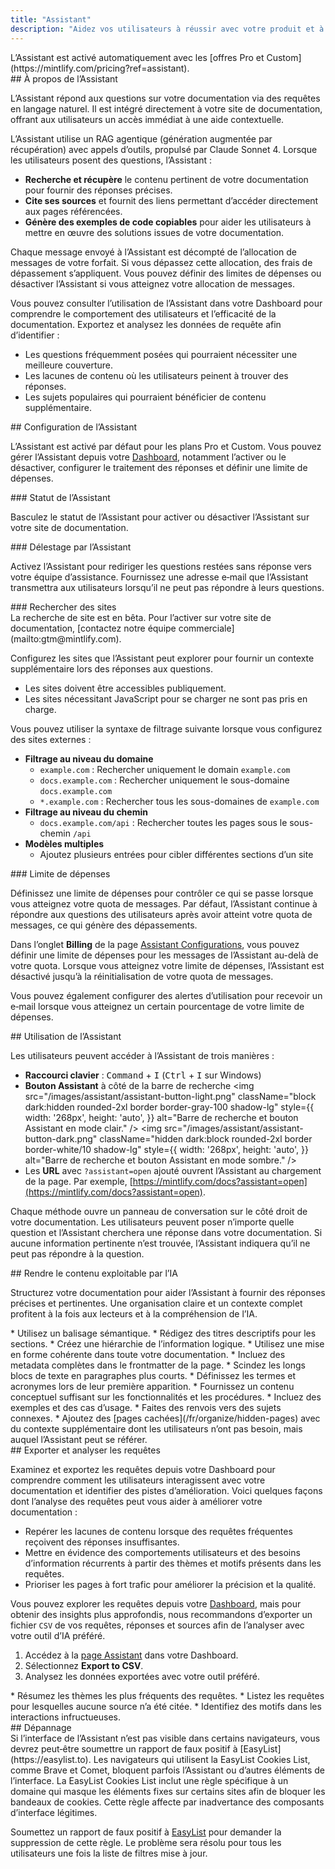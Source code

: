 ```yaml
---
title: "Assistant"
description: "Aidez vos utilisateurs à réussir avec votre produit et à trouver des réponses plus rapidement"
---
```


<Info>
  L’Assistant est activé automatiquement avec les [offres Pro et Custom](https://mintlify.com/pricing?ref=assistant).
</Info>

<div id="about-the-assistant">
  ## À propos de l’Assistant
</div>

L’Assistant répond aux questions sur votre documentation via des requêtes en langage naturel. Il est intégré directement à votre site de documentation, offrant aux utilisateurs un accès immédiat à une aide contextuelle.

L’Assistant utilise un RAG agentique (génération augmentée par récupération) avec appels d’outils, propulsé par Claude Sonnet 4. Lorsque les utilisateurs posent des questions, l’Assistant :

* **Recherche et récupère** le contenu pertinent de votre documentation pour fournir des réponses précises.
* **Cite ses sources** et fournit des liens permettant d’accéder directement aux pages référencées.
* **Génère des exemples de code copiables** pour aider les utilisateurs à mettre en œuvre des solutions issues de votre documentation.

Chaque message envoyé à l’Assistant est décompté de l’allocation de messages de votre forfait. Si vous dépassez cette allocation, des frais de dépassement s’appliquent. Vous pouvez définir des limites de dépenses ou désactiver l’Assistant si vous atteignez votre allocation de messages.

Vous pouvez consulter l’utilisation de l’Assistant dans votre Dashboard pour comprendre le comportement des utilisateurs et l’efficacité de la documentation. Exportez et analysez les données de requête afin d’identifier :

* Les questions fréquemment posées qui pourraient nécessiter une meilleure couverture.
* Les lacunes de contenu où les utilisateurs peinent à trouver des réponses.
* Les sujets populaires qui pourraient bénéficier de contenu supplémentaire.

<div id="configuring-the-assistant">
  ## Configuration de l’Assistant
</div>

L’Assistant est activé par défaut pour les plans Pro et Custom. Vous pouvez gérer l’Assistant depuis votre [Dashboard](https://dashboard.mintlify.com/products/assistant/settings), notamment l’activer ou le désactiver, configurer le traitement des réponses et définir une limite de dépenses.

<div id="assistant-status">
  ### Statut de l’Assistant
</div>

Basculez le statut de l’Assistant pour activer ou désactiver l’Assistant sur votre site de documentation.

<div id="assistant-deflection">
  ### Délestage par l’Assistant
</div>

Activez l’Assistant pour rediriger les questions restées sans réponse vers votre équipe d’assistance. Fournissez une adresse e‑mail que l’Assistant transmettra aux utilisateurs lorsqu’il ne peut pas répondre à leurs questions.

<div id="search-sites">
  ### Rechercher des sites
</div>

<Note>
  La recherche de site est en bêta. Pour l’activer sur votre site de documentation, [contactez notre équipe commerciale](mailto:gtm@mintlify.com).
</Note>

Configurez les sites que l’Assistant peut explorer pour fournir un contexte supplémentaire lors des réponses aux questions.

* Les sites doivent être accessibles publiquement.
* Les sites nécessitant JavaScript pour se charger ne sont pas pris en charge.

Vous pouvez utiliser la syntaxe de filtrage suivante lorsque vous configurez des sites externes :

* **Filtrage au niveau du domaine**
  * `example.com` : Rechercher uniquement le domain `example.com`
  * `docs.example.com` : Rechercher uniquement le sous-domaine `docs.example.com`
  * `*.example.com` : Rechercher tous les sous-domaines de `example.com`
* **Filtrage au niveau du chemin**
  * `docs.example.com/api` : Rechercher toutes les pages sous le sous-chemin `/api`
* **Modèles multiples**
  * Ajoutez plusieurs entrées pour cibler différentes sections d’un site

<div id="spend-limit">
  ### Limite de dépenses
</div>

Définissez une limite de dépenses pour contrôler ce qui se passe lorsque vous atteignez votre quota de messages. Par défaut, l’Assistant continue à répondre aux questions des utilisateurs après avoir atteint votre quota de messages, ce qui génère des dépassements.

Dans l’onglet **Billing** de la page [Assistant Configurations](https://dashboard.mintlify.com/products/assistant/settings), vous pouvez définir une limite de dépenses pour les messages de l’Assistant au-delà de votre quota. Lorsque vous atteignez votre limite de dépenses, l’Assistant est désactivé jusqu’à la réinitialisation de votre quota de messages.

Vous pouvez également configurer des alertes d’utilisation pour recevoir un e‑mail lorsque vous atteignez un certain pourcentage de votre limite de dépenses.

<div id="using-the-assistant">
  ## Utilisation de l’Assistant
</div>

Les utilisateurs peuvent accéder à l’Assistant de trois manières :

* **Raccourci clavier** : <kbd>Command</kbd> + <kbd>I</kbd> (<kbd>Ctrl</kbd> + <kbd>I</kbd> sur Windows)
* **Bouton Assistant** à côté de la barre de recherche
  <img
    src="/images/assistant/assistant-button-light.png"
    className="block dark:hidden rounded-2xl border border-gray-100 shadow-lg"
    style={{
    width: '268px',
    height: 'auto',
  }}
    alt="Barre de recherche et bouton Assistant en mode clair."
  />
  <img
    src="/images/assistant/assistant-button-dark.png"
    className="hidden dark:block rounded-2xl border border-white/10 shadow-lg"
    style={{
    width: '268px',
    height: 'auto',
  }}
    alt="Barre de recherche et bouton Assistant en mode sombre."
  />
* Les **URL** avec `?assistant=open` ajouté ouvrent l’Assistant au chargement de la page. Par exemple, [https://mintlify.com/docs?assistant=open](https://mintlify.com/docs?assistant=open).

Chaque méthode ouvre un panneau de conversation sur le côté droit de votre documentation. Les utilisateurs peuvent poser n’importe quelle question et l’Assistant cherchera une réponse dans votre documentation. Si aucune information pertinente n’est trouvée, l’Assistant indiquera qu’il ne peut pas répondre à la question.

<div id="making-content-ai-ingestible">
  ## Rendre le contenu exploitable par l’IA
</div>

Structurez votre documentation pour aider l’Assistant à fournir des réponses précises et pertinentes. Une organisation claire et un contexte complet profitent à la fois aux lecteurs et à la compréhension de l’IA.

<Card title="Structure et organisation">
  * Utilisez un balisage sémantique.
  * Rédigez des titres descriptifs pour les sections.
  * Créez une hiérarchie de l’information logique.
  * Utilisez une mise en forme cohérente dans toute votre documentation.
  * Incluez des metadata complètes dans le frontmatter de la page.
  * Scindez les longs blocs de texte en paragraphes plus courts.
</Card>

<Card title="Contexte">
  * Définissez les termes et acronymes lors de leur première apparition.
  * Fournissez un contenu conceptuel suffisant sur les fonctionnalités et les procédures.
  * Incluez des exemples et des cas d’usage.
  * Faites des renvois vers des sujets connexes.
  * Ajoutez des [pages cachées](/fr/organize/hidden-pages) avec du contexte supplémentaire dont les utilisateurs n’ont pas besoin, mais auquel l’Assistant peut se référer.
</Card>

<div id="exporting-and-analyzing-queries">
  ## Exporter et analyser les requêtes
</div>

Examinez et exportez les requêtes depuis votre Dashboard pour comprendre comment les utilisateurs interagissent avec votre documentation et identifier des pistes d’amélioration. Voici quelques façons dont l’analyse des requêtes peut vous aider à améliorer votre documentation :

* Repérer les lacunes de contenu lorsque des requêtes fréquentes reçoivent des réponses insuffisantes.
* Mettre en évidence des comportements utilisateurs et des besoins d’information récurrents à partir des thèmes et motifs présents dans les requêtes.
* Prioriser les pages à fort trafic pour améliorer la précision et la qualité.

Vous pouvez explorer les requêtes depuis votre [Dashboard](https://dashboard.mintlify.com/products/assistant), mais pour obtenir des insights plus approfondis, nous recommandons d’exporter un fichier `CSV` de vos requêtes, réponses et sources afin de l’analyser avec votre outil d’IA préféré.

1. Accédez à la [page Assistant](https://dashboard.mintlify.com/products/assistant) dans votre Dashboard.
2. Sélectionnez **Export to CSV**.
3. Analysez les données exportées avec votre outil préféré.

<Card title="Exemples d’invites d’analyse">
  * Résumez les thèmes les plus fréquents des requêtes.
  * Listez les requêtes pour lesquelles aucune source n’a été citée.
  * Identifiez des motifs dans les interactions infructueuses.
</Card>

<div id="troubleshooting">
  ## Dépannage
</div>

<Accordion title="Barre de chat de l’Assistant non visible">
  Si l’interface de l’Assistant n’est pas visible dans certains navigateurs, vous devrez peut‑être soumettre un rapport de faux positif à [EasyList](https://easylist.to). Les navigateurs qui utilisent la EasyList Cookies List, comme Brave et Comet, bloquent parfois l’Assistant ou d’autres éléments de l’interface. La EasyList Cookies List inclut une règle spécifique à un domaine qui masque les éléments fixes sur certains sites afin de bloquer les bandeaux de cookies. Cette règle affecte par inadvertance des composants d’interface légitimes.

  Soumettez un rapport de faux positif à [EasyList](https://github.com/easylist/easylist) pour demander la suppression de cette règle. Le problème sera résolu pour tous les utilisateurs une fois la liste de filtres mise à jour.
</Accordion>